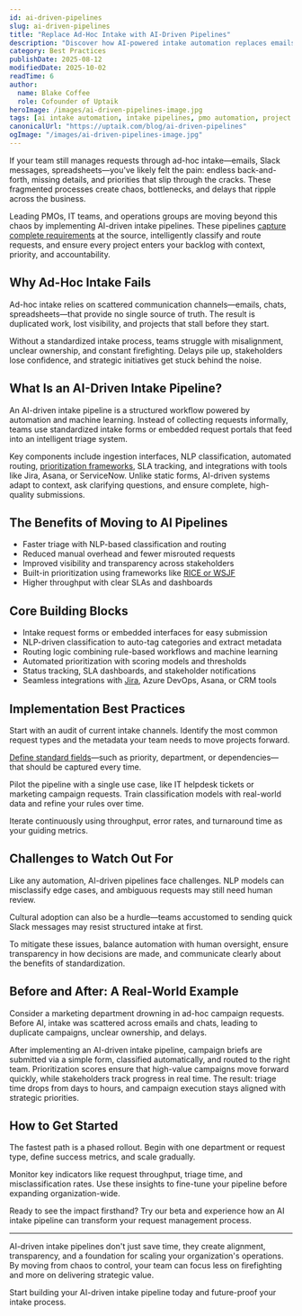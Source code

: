 ```yaml
---
id: ai-driven-pipelines
slug: ai-driven-pipelines
title: "Replace Ad-Hoc Intake with AI-Driven Pipelines"
description: "Discover how AI-powered intake automation replaces emails and spreadsheets with structured workflows that capture complete requirements, streamline project intake, and improve visibility."
category: Best Practices
publishDate: 2025-08-12
modifiedDate: 2025-10-02
readTime: 6
author:
  name: Blake Coffee
  role: Cofounder of Uptaik
heroImage: /images/ai-driven-pipelines-image.jpg
tags: [ai intake automation, intake pipelines, pmo automation, project intake, requirements gathering, agile workflows, backlog automation, workflow automation]
canonicalUrl: "https://uptaik.com/blog/ai-driven-pipelines"
ogImage: "/images/ai-driven-pipelines-image.jpg"
---
```



If your team still manages requests through ad-hoc intake—emails, Slack messages, spreadsheets—you've likely felt the pain: endless back-and-forth, missing details, and priorities that slip through the cracks. These fragmented processes create chaos, bottlenecks, and delays that ripple across the business.

Leading PMOs, IT teams, and operations groups are moving beyond this chaos by implementing AI-driven intake pipelines. These pipelines [capture complete requirements](/blog/effective-brief-writing) at the source, intelligently classify and route requests, and ensure every project enters your backlog with context, priority, and accountability.

## Why Ad-Hoc Intake Fails

Ad-hoc intake relies on scattered communication channels—emails, chats, spreadsheets—that provide no single source of truth. The result is duplicated work, lost visibility, and projects that stall before they start.

Without a standardized intake process, teams struggle with misalignment, unclear ownership, and constant firefighting. Delays pile up, stakeholders lose confidence, and strategic initiatives get stuck behind the noise.

## What Is an AI-Driven Intake Pipeline?

An AI-driven intake pipeline is a structured workflow powered by automation and machine learning. Instead of collecting requests informally, teams use standardized intake forms or embedded request portals that feed into an intelligent triage system.

Key components include ingestion interfaces, NLP classification, automated routing, [prioritization frameworks](/blog/prioritization-frameworks), SLA tracking, and integrations with tools like Jira, Asana, or ServiceNow. Unlike static forms, AI-driven systems adapt to context, ask clarifying questions, and ensure complete, high-quality submissions.

## The Benefits of Moving to AI Pipelines

- Faster triage with NLP-based classification and routing
- Reduced manual overhead and fewer misrouted requests
- Improved visibility and transparency across stakeholders
- Built-in prioritization using frameworks like [RICE or WSJF](/blog/prioritization-frameworks)
- Higher throughput with clear SLAs and dashboards

## Core Building Blocks

- Intake request forms or embedded interfaces for easy submission
- NLP-driven classification to auto-tag categories and extract metadata
- Routing logic combining rule-based workflows and machine learning
- Automated prioritization with scoring models and thresholds
- Status tracking, SLA dashboards, and stakeholder notifications
- Seamless integrations with [Jira](/blog/jira-automation), Azure DevOps, Asana, or CRM tools

## Implementation Best Practices

Start with an audit of current intake channels. Identify the most common request types and the metadata your team needs to move projects forward.

[Define standard fields](/blog/effective-brief-writing)—such as priority, department, or dependencies—that should be captured every time.

Pilot the pipeline with a single use case, like IT helpdesk tickets or marketing campaign requests. Train classification models with real-world data and refine your rules over time.

Iterate continuously using throughput, error rates, and turnaround time as your guiding metrics.

## Challenges to Watch Out For

Like any automation, AI-driven pipelines face challenges. NLP models can misclassify edge cases, and ambiguous requests may still need human review.

Cultural adoption can also be a hurdle—teams accustomed to sending quick Slack messages may resist structured intake at first.

To mitigate these issues, balance automation with human oversight, ensure transparency in how decisions are made, and communicate clearly about the benefits of standardization.

## Before and After: A Real-World Example

Consider a marketing department drowning in ad-hoc campaign requests. Before AI, intake was scattered across emails and chats, leading to duplicate campaigns, unclear ownership, and delays.

After implementing an AI-driven intake pipeline, campaign briefs are submitted via a simple form, classified automatically, and routed to the right team. Prioritization scores ensure that high-value campaigns move forward quickly, while stakeholders track progress in real time. The result: triage time drops from days to hours, and campaign execution stays aligned with strategic priorities.

## How to Get Started

The fastest path is a phased rollout. Begin with one department or request type, define success metrics, and scale gradually.

Monitor key indicators like request throughput, triage time, and misclassification rates. Use these insights to fine-tune your pipeline before expanding organization-wide.

Ready to see the impact firsthand? Try our beta and experience how an AI intake pipeline can transform your request management process.

---

AI-driven intake pipelines don't just save time, they create alignment, transparency, and a foundation for scaling your organization's operations. By moving from chaos to control, your team can focus less on firefighting and more on delivering strategic value.

Start building your AI-driven intake pipeline today and future-proof your intake process.

